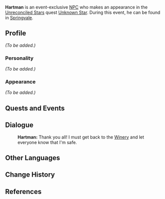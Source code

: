 {{Meta
<!-- Remove this template after adding the missing info -->
|missing_NPC_profile  = yes
}}
{{Character Infobox
|image            = NPC Hartman.png
|region           = Mondstadt
|affiliation      = Dawn Winery
|title            = Winery Worker
|voiceEN          = [[imdb:nm1615722|Alex Weitzman]]<ref>Twitter: [https://twitter.com/AlexJWeitzman/status/1326694853929885697 EN VA Self Announcement]</ref>
|type             = Event NPC
}}
'''Hartman''' is an event-exclusive [[NPC]] who makes an appearance in the [[Unreconciled Stars]] quest [[Unknown Star]]. During this event, he can be found in [[Springvale]].

==Profile==
<!--detailed story/lore information goes here-->
''(To be added.)''

===Personality===
''(To be added.)''

===Appearance===
''(To be added.)''

==Quests and Events==
{{Quests and Events}}

==Dialogue==
{{Dialogue start}}
:'''Hartman:''' Thank you all! I must get back to the [[Dawn Winery|Winery]] and let everyone know that I'm safe.
{{Dialogue end}}

==Other Languages==
{{Other Languages|default_hidden = 1
|en      = Hartman
|zhs     = 哈特曼
|zhs_rm  = Hātèmàn
|zht     = 哈特曼
|zht_rm  = Hātèmàn
|ja      = ハルトマン
|ja_rm   = Harutoman
|ko      = 하트만
|ko_rm   = Hateuman
|es      = Hartman
|fr      = Hartman
|ru      = Хартман
|th      = Hartman
|vi      = Hartman
|de      = Hartman
|id      = Hartman
|pt      = Hartman
}}

==Change History==
{{Change History|1.1}}

==References==
{{Reflist}}
